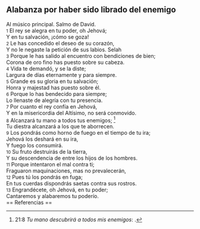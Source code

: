 == Alabanza por haber sido librado del enemigo ==

Al músico principal. Salmo de David.<br>
{{anchor|1}} <small>1</small> El rey se alegra en tu poder, oh Jehová;<br>
Y en tu salvación, ¡cómo se goza!<br>
{{anchor|2}} <small>2</small> Le has concedido el deseo de su corazón,<br>
Y no le negaste la petición de sus labios. Selah<br>
{{anchor|3}} <small>3</small> Porque le has salido al encuentro con bendiciones de bien;<br>
Corona de oro fino has puesto sobre su cabeza.<br>
{{anchor|4}} <small>4</small> Vida te demandó, y se la diste;<br>
Largura de días eternamente y para siempre.<br>
{{anchor|5}} <small>5</small> Grande es su gloria en tu salvación;<br>
Honra y majestad has puesto sobre él.<br>
{{anchor|6}} <small>6</small> Porque lo has bendecido para siempre;<br>
Lo llenaste de alegría con tu presencia.<br>
{{anchor|7}} <small>7</small> Por cuanto el rey confía en Jehová,<br>
Y en la misericordia del Altísimo, no será conmovido.<br>
{{anchor|8}} <small>8</small> Alcanzará tu mano a todos tus enemigos; <ref>21:8 ''Tu mano descubrirá a todos mis enemigos'': {{lib|LU|187|5|2}}.</ref><br>
Tu diestra alcanzará a los que te aborrecen.<br>
{{anchor|9}} <small>9</small> Los pondrás como horno de fuego en el tiempo de tu ira;<br>
Jehová los deshará en su ira,<br>
Y fuego los consumirá.<br>
{{anchor|10}} <small>10</small> Su fruto destruirás de la tierra,<br>
Y su descendencia de entre los hijos de los hombres.<br>
{{anchor|11}} <small>11</small> Porque intentaron el mal contra ti;<br>
Fraguaron maquinaciones, mas no prevalecerán,<br>
{{anchor|12}} <small>12</small> Pues tú los pondrás en fuga;<br>
En tus cuerdas dispondrás saetas contra sus rostros.<br>
{{anchor|13}} <small>13</small> Engrandécete, oh Jehová, en tu poder;<br>
Cantaremos y alabaremos tu poderío.<br>
== Referencias ==

<references />

